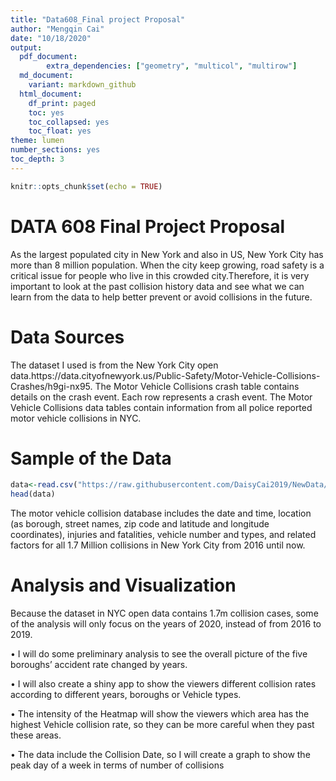 ---
title: "Data608_Final project Proposal"
author: "Mengqin Cai"
date: "10/18/2020"
output:
  pdf_document:
        extra_dependencies: ["geometry", "multicol", "multirow"]
  md_document:
    variant: markdown_github
  html_document:
    df_print: paged
    toc: yes
    toc_collapsed: yes
    toc_float: yes
theme: lumen
number_sections: yes
toc_depth: 3
---

```{r setup, include=FALSE}
knitr::opts_chunk$set(echo = TRUE)
```

#  DATA 608 Final Project Proposal

As the largest populated city in New York and also in US, New York City has more than 8 million population. When the city keep growing, road safety is a critical issue for people who live in this crowded city.Therefore, it is very important to look at the past collision history data and see what we can learn from the data to help better prevent or avoid collisions in the future.


#  Data Sources

The dataset I used is from the New York City open data.https://data.cityofnewyork.us/Public-Safety/Motor-Vehicle-Collisions-Crashes/h9gi-nx95. The Motor Vehicle Collisions crash table contains details on the crash event. Each row represents a crash event. The Motor Vehicle Collisions data tables contain information from all police reported motor vehicle collisions in NYC.


# Sample of the Data 

```{r}
data<-read.csv("https://raw.githubusercontent.com/DaisyCai2019/NewData/master/2020%20Motor_Vehicle_collision.csv")
head(data)
```


The motor vehicle collision database includes the date and time, location (as borough, street names, zip code and latitude and longitude coordinates), injuries and fatalities, vehicle number and types, and related factors for all 1.7 Million collisions in New York City from 2016 until now.


# Analysis and Visualization

Because the dataset in NYC open data contains 1.7m collision cases, some of the analysis will only focus on the years of 2020, instead of from 2016 to 2019. 

•	I will do some preliminary analysis to see the overall picture of the five boroughs’ accident rate changed by years. 

•	I will also create a shiny app to show the viewers different collision rates according to different years, boroughs or Vehicle types. 

•	The intensity of the Heatmap will show the viewers which area has the highest Vehicle collision rate, so they can be more careful when they past these areas.

•	The data include the Collision Date, so I will create a graph to show the peak day of a week in terms of number of collisions







